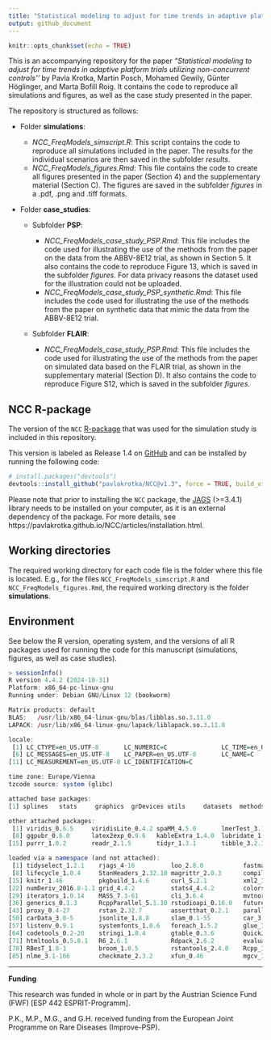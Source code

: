 ---
title: "Statistical modeling to adjust for time trends in adaptive platform trials utilizing non-concurrent controls"
output: github_document
---

```{r setup, include=FALSE}
knitr::opts_chunk$set(echo = TRUE)
```

This is an accompanying repository for the paper *"Statistical modeling to adjust for time trends in adaptive platform trials utilizing non-concurrent controls''* by Pavla Krotka, Martin Posch, Mohamed Gewily, Günter Höglinger, and Marta Bofill Roig. It contains the code to reproduce all simulations and figures, as well as the case study presented in the paper.
<!-- "[Statistical modeling to adjust for time trends in adaptive platform trials utilizing non-concurrent controls](https://arxiv.org)". -->

The repository is structured as follows:

- Folder **simulations**:

    - *NCC_FreqModels_simscript.R*: This script contains the code to reproduce all simulations included in the paper. The results for the individual scenarios are then saved in the subfolder *results*.
    - *NCC_FreqModels_figures.Rmd*: This file contains the code to create all figures presented in the paper (Section 4) and the supplementary material (Section C). The figures are saved in the subfolder *figures* in a .pdf, .png and .tiff formats.

- Folder **case_studies**:

    - Subfolder **PSP**:

        - *NCC_FreqModels_case_study_PSP.Rmd*: This file includes the code used for illustrating the use of the methods from the paper on the data from the ABBV-8E12 trial, as shown in Section 5. It also contains the code to reproduce Figure 13, which is saved in the subfolder *figures*. For data privacy reasons the dataset used for the illustration could not be uploaded.
        - *NCC_FreqModels_case_study_PSP_synthetic.Rmd*: This file includes the code used for illustrating the use of the methods from the paper on synthetic data that mimic the data from the ABBV-8E12 trial.
        

    - Subfolder **FLAIR**:
        - *NCC_FreqModels_case_study_PSP.Rmd*: This file includes the code used for illustrating the use of the methods from the paper on simulated data based on the FLAIR trial, as shown in the supplementary material (Section D). It also contains the code to reproduce Figure S12, which is saved in the subfolder *figures*.
    
## NCC R-package

The version of the `NCC` [R-package](https://pavlakrotka.github.io/NCC/) that was used for the simulation study is included in this repository.

This version is labeled as Release 1.4 on [GitHub](https://github.com/pavlakrotka/NCC) and can be installed by running the following code:

```{r, message=FALSE, warning=FALSE, results=FALSE, eval=FALSE}
# install.packages("devtools") 
devtools::install_github("pavlakrotka/NCC@v1.3", force = TRUE, build_vignettes = TRUE)
```

Please note that prior to installing the `NCC` package, the [JAGS](https://mcmc-jags.sourceforge.io/) (>=3.4.1) library needs to be installed on your computer, as it is an external dependency of the package. For more details, see https://pavlakrotka.github.io/NCC/articles/installation.html.

## Working directories

The required working directory for each code file is the folder where this file is located. E.g., for the files `NCC_FreqModels_simscript.R` and `NCC_FreqModels_figures.Rmd`, the required working directory is the folder **simulations**. 

## Environment

See below the R version, operating system, and the versions of all R packages used for running the code for this manuscript (simulations, figures, as well as case studies).  

```{r, message=FALSE, warning=FALSE, results=FALSE, eval=FALSE}
> sessionInfo()
R version 4.4.2 (2024-10-31)
Platform: x86_64-pc-linux-gnu
Running under: Debian GNU/Linux 12 (bookworm)

Matrix products: default
BLAS:   /usr/lib/x86_64-linux-gnu/blas/libblas.so.3.11.0 
LAPACK: /usr/lib/x86_64-linux-gnu/lapack/liblapack.so.3.11.0

locale:
 [1] LC_CTYPE=en_US.UTF-8       LC_NUMERIC=C               LC_TIME=en_US.UTF-8        LC_COLLATE=en_US.UTF-8     LC_MONETARY=en_US.UTF-8   
 [6] LC_MESSAGES=en_US.UTF-8    LC_PAPER=en_US.UTF-8       LC_NAME=C                  LC_ADDRESS=C               LC_TELEPHONE=C            
[11] LC_MEASUREMENT=en_US.UTF-8 LC_IDENTIFICATION=C       

time zone: Europe/Vienna
tzcode source: system (glibc)

attached base packages:
[1] splines   stats     graphics  grDevices utils     datasets  methods   base     

other attached packages:
 [1] viridis_0.6.5     viridisLite_0.4.2 spaMM_4.5.0       lmerTest_3.1-3    lme4_1.1-36       Matrix_1.7-0      scales_1.3.0     
 [8] ggpubr_0.6.0      latex2exp_0.9.6   kableExtra_1.4.0  lubridate_1.9.3   forcats_1.0.0     stringr_1.5.1     dplyr_1.1.4      
[15] purrr_1.0.2       readr_2.1.5       tidyr_1.3.1       tibble_3.2.1      ggplot2_3.5.1     tidyverse_2.0.0   NCC_1.0          

loaded via a namespace (and not attached):
 [1] tidyselect_1.2.1    rjags_4-16          loo_2.8.0           fastmap_1.2.0       digest_0.6.37       BayesPPD_1.1.3      timechange_0.3.0   
 [8] lifecycle_1.0.4     StanHeaders_2.32.10 magrittr_2.0.3      compiler_4.4.2      rlang_1.1.5         tools_4.4.2         ggsignif_0.6.4     
[15] knitr_1.46          pkgbuild_1.4.6      curl_5.2.1          xml2_1.3.6          abind_1.4-8         registry_0.5-1      withr_3.0.2        
[22] numDeriv_2016.8-1.1 grid_4.4.2          stats4_4.4.2        colorspace_2.1-1    future_1.34.0       inline_0.3.21       globals_0.16.3     
[29] iterators_1.0.14    MASS_7.3-61         cli_3.6.4           mvtnorm_1.3-3       rmarkdown_2.26      crayon_1.5.3        reformulas_0.4.0   
[36] generics_0.1.3      RcppParallel_5.1.10 rstudioapi_0.16.0   future.apply_1.11.3 tzdb_0.4.0          minqa_1.2.8         pbapply_1.7-2      
[43] proxy_0.4-27        rstan_2.32.7        assertthat_0.2.1    parallel_4.4.2      matrixStats_1.5.0   vctrs_0.6.5         boot_1.3-31        
[50] carData_3.0-5       jsonlite_1.8.8      slam_0.1-55         car_3.1-2           hms_1.1.3           rstatix_0.7.2       Formula_1.2-5      
[57] listenv_0.9.1       systemfonts_1.0.6   foreach_1.5.2       glue_1.8.0          ROI_1.0-1           parallelly_1.42.0   nloptr_2.1.1       
[64] codetools_0.2-20    stringi_1.8.4       gtable_0.3.6        QuickJSR_1.6.0      munsell_0.5.1       doFuture_1.0.1      pillar_1.10.1      
[71] htmltools_0.5.8.1   R6_2.6.1            Rdpack_2.6.2        evaluate_0.24.0     lattice_0.22-6      rbibutils_2.3       backports_1.5.0    
[78] RBesT_1.8-1         broom_1.0.5         rstantools_2.4.0    Rcpp_1.0.14         svglite_2.1.3       coda_0.19-4.1       gridExtra_2.3      
[85] nlme_3.1-166        checkmate_2.3.2     xfun_0.46           mgcv_1.9-1          pkgconfig_2.0.3 
```


------------------------------------------------------------------------

**Funding**

This research was funded in whole or in part by the Austrian Science Fund (FWF) [ESP 442 ESPRIT-Programm].

P.K., M.P., M.G., and G.H. received funding from the European Joint Programme on Rare Diseases (Improve-PSP).